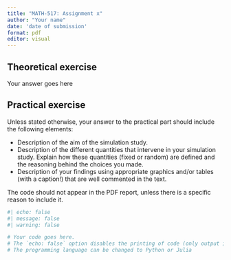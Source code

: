 ```yaml
---
title: "MATH-517: Assignment x"
author: "Your name"
date: 'date of submission'
format: pdf
editor: visual
---
```


## Theoretical exercise

Your answer goes here

## Practical exercise

Unless stated otherwise, your answer to the practical part should include the following elements:

 - Description of the aim of the simulation study.
 - Description of the different quantities that intervene in your simulation study. Explain how these quantities (fixed or random) are defined and the reasoning behind the choices you made.
 - Description of your findings using appropriate graphics and/or tables (with a caption!) that are well commented in the text. 
 
The code should not appear in the PDF report, unless there is a specific reason to include it.
 

```r
#| echo: false
#| message: false
#| warning: false

# Your code goes here. 
# The `echo: false` option disables the printing of code (only output is displayed).
# The programming language can be changed to Python or Julia

```
